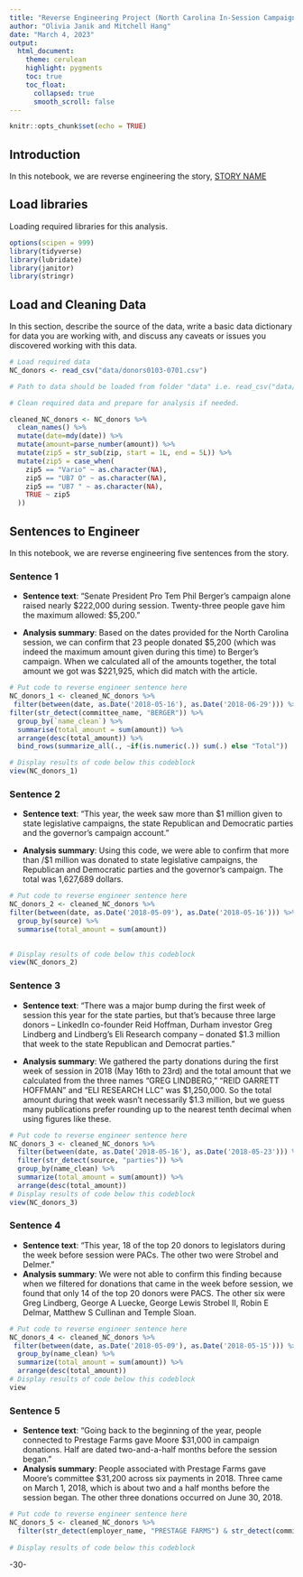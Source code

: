 ```yaml
---
title: "Reverse Engineering Project (North Carolina In-Session Campaign Donations"
author: "Olivia Janik and Mitchell Hang"
date: "March 4, 2023"
output:
  html_document:
    theme: cerulean
    highlight: pygments
    toc: true
    toc_float:
      collapsed: true
      smooth_scroll: false
---
```


```r
knitr::opts_chunk$set(echo = TRUE)
```

## Introduction 

In this notebook, we are reverse engineering the story, [STORY NAME](STORY URL)

## Load libraries

Loading required libraries for this analysis.

```r
options(scipen = 999)
library(tidyverse)
library(lubridate)
library(janitor)
library(stringr)
```

## Load and Cleaning Data

In this section, describe the source of the data, write a basic data dictionary for data you are working with, and discuss any caveats or issues you discovered working with this data. 

```r
# Load required data
NC_donors <- read_csv("data/donors0103-0701.csv")

# Path to data should be loaded from folder "data" i.e. read_csv("data/name_of_data.csv")

# Clean required data and prepare for analysis if needed. 

cleaned_NC_donors <- NC_donors %>%
  clean_names() %>%
  mutate(date=mdy(date)) %>%
  mutate(amount=parse_number(amount)) %>%
  mutate(zip5 = str_sub(zip, start = 1L, end = 5L)) %>%
  mutate(zip5 = case_when(
    zip5 == "Vario" ~ as.character(NA),
    zip5 == "UB7 O" ~ as.character(NA),
    zip5 == "UB7 " ~ as.character(NA),
    TRUE ~ zip5
  ))
```

## Sentences to Engineer
In this notebook, we are reverse engineering five sentences from the story.

### Sentence 1

* **Sentence text**: “Senate President Pro Tem Phil Berger's campaign alone raised nearly \$222,000 during session. Twenty-three people gave him the maximum allowed: \$5,200.”

* **Analysis summary**: Based on the dates provided for the North Carolina session, we can confirm that 23 people donated \$5,200 (which was indeed the maximum amount given during this time) to Berger's campaign. When we calculated all of the amounts together, the total amount we got was \$221,925, which did match with the article.

```r
# Put code to reverse engineer sentence here
NC_donors_1 <- cleaned_NC_donors %>%
 filter(between(date, as.Date('2018-05-16'), as.Date('2018-06-29'))) %>%
filter(str_detect(committee_name, "BERGER")) %>%
  group_by(`name_clean`) %>%
  summarise(total_amount = sum(amount)) %>%
  arrange(desc(total_amount)) %>%
  bind_rows(summarize_all(., ~if(is.numeric(.)) sum(.) else "Total"))

# Display results of code below this codeblock
view(NC_donors_1)
```

### Sentence 2

* **Sentence text**: "This year, the week saw more than $1 million given to state legislative campaigns, the state Republican and Democratic parties and the governor's campaign account."

* **Analysis summary**: Using this code, we were able to confirm that more than /$1 million was donated to state legislative campaigns, the Republican and Democratic parties and the governor's campaign. The total was 1,627,689 dollars.

```r
# Put code to reverse engineer sentence here
NC_donors_2 <- cleaned_NC_donors %>% 
filter(between(date, as.Date('2018-05-09'), as.Date('2018-05-16'))) %>% 
  group_by(source) %>%
  summarise(total_amount = sum(amount))
  

# Display results of code below this codeblock
view(NC_donors_2)
```

### Sentence 3

* **Sentence text**: “There was a major bump during the first week of session this year for the state parties, but that's because three large donors – LinkedIn co-founder Reid Hoffman, Durham investor Greg Lindberg and Lindberg's Eli Research company – donated \$1.3 million that week to the state Republican and Democrat parties.”

* **Analysis summary**: We gathered the party donations during the first week of session in 2018 (May 16th to 23rd) and the total amount that we calculated from the three names "GREG LINDBERG," "REID GARRETT HOFFMAN" and "ELI RESEARCH LLC" was \$1,250,000. So the total amount during that week wasn't necessarily \$1.3 million, but we guess many publications prefer rounding up to the nearest tenth decimal when using figures like these.

```r
# Put code to reverse engineer sentence here
NC_donors_3 <- cleaned_NC_donors %>%
  filter(between(date, as.Date('2018-05-16'), as.Date('2018-05-23'))) %>%
  filter(str_detect(source, "parties")) %>%
  group_by(name_clean) %>%
  summarize(total_amount = sum(amount)) %>%
  arrange(desc(total_amount))
# Display results of code below this codeblock
view(NC_donors_3)
```

### Sentence 4

* **Sentence text**: “This year, 18 of the top 20 donors to legislators during the week before session were PACs. The other two were Strobel and Delmer.”
* **Analysis summary**: We were not able to confirm this finding because when we filtered for donations that came in the week before session, we found that only 14 of the top 20 donors were PACS. The other six were Greg Lindberg, George A Luecke, George Lewis Strobel II, Robin E Delmar, Matthew S Cullinan and Temple Sloan. 

```r
# Put code to reverse engineer sentence here
NC_donors_4 <- cleaned_NC_donors %>%
 filter(between(date, as.Date('2018-05-09'), as.Date('2018-05-15'))) %>%
  group_by(name_clean) %>%
  summarize(total_amount = sum(amount)) %>%
  arrange(desc(total_amount))
# Display results of code below this codeblock
view
```

### Sentence 5

* **Sentence text**: “Going back to the beginning of the year, people connected to Prestage Farms gave Moore \$31,000 in campaign donations. Half are dated two-and-a-half months before the session began.”
* **Analysis summary**: People associated with Prestage Farms gave Moore's committee $31,200 across six payments in 2018. Three came on March 1, 2018, which is about two and a half months before the session began. The other three donations occurred on June 30, 2018.

```r
# Put code to reverse engineer sentence here
NC_donors_5 <- cleaned_NC_donors %>%
  filter(str_detect(employer_name, "PRESTAGE FARMS") & str_detect(committee_name, "MOORE"))
  
# Display results of code below this codeblock
```

-30-

